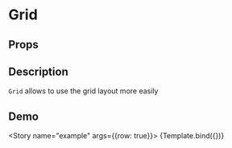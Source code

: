 
<Meta title="Grid" component={Grid} />

# Grid

## Props
<ArgsTable of={Grid} />

## Description

`Grid` allows to use the grid layout more easily

## Demo


<Story name="example" args={{row: true}}>
    {Template.bind({})}
</Story>
